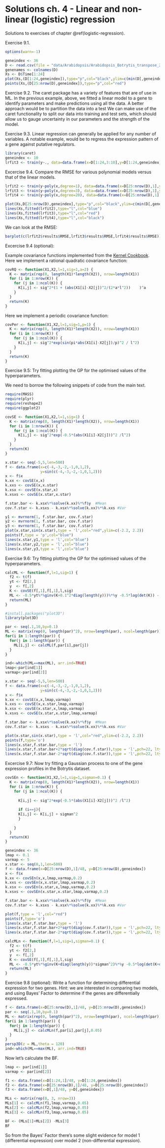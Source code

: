# Solutions ch. 4 - Linear and non-linear (logistic) regression {#solutions-logistic-regression}

Solutions to exercises of chapter \@ref(logistic-regression).

Exercise 9.1.

```r
options(warn=-1)

geneindex <- 36
D <- read.csv(file = "data/Arabidopsis/Arabidopsis_Botrytis_transpose_2.csv", header = TRUE, sep = ",", row.names=1)
genenames <- colnames(D)
Xs <- D$Time[1:24]
plot(Xs,(D[1:24,geneindex]),type="p",col="black",ylim=c(min(D[,geneindex])-0.2, max(D[,geneindex]+0.2)),main=genenames[geneindex],xlab = "Time", ylab = "log_2 expression")
points(Xs,(D[25:nrow(D),geneindex]),type="p",col="red")
```

Exercise 9.2. The caret package has a variety of features that are of use in ML. In the previous example, above, we fitted a linear model to a gene to identify parameters and make predictions using all the data. A better approach would be to partition the data into a test We can make use of the caret functionality to split our data into training and test sets, which should allow us to gauge uncertainty in our parameters and the strength of the model.

Exercise 9.3. Linear regression can generally be applied for any number of variables. A notable example, would be to regress the expression pattern of a gene against putative regulators.


```r
library(caret)
geneindex <- 10
lrfit3 <- train(y~., data=data.frame(x=D[1:24,3:10],y=D[1:24,geneindex]), method = "lm")
```

Excercise 9.4. Compare the RMSE for various polynomial models versus that of the linear models. 

```r
lrfit2 <- train(y~poly(x,degree=1), data=data.frame(x=D[25:nrow(D),1],y=D[25:nrow(D),geneindex]), method = "lm")
lrfit3 <- train(y~poly(x,degree=3), data=data.frame(x=D[25:nrow(D),1],y=D[25:nrow(D),geneindex]), method = "lm")
lrfit4 <- train(y~poly(x,degree=20), data=data.frame(x=D[25:nrow(D),1],y=D[25:nrow(D),geneindex]), method = "lm")

plot(Xs,D[25:nrow(D),geneindex],type="p",col="black",ylim=c(min(D[,geneindex])-0.2, max(D[,geneindex]+0.2)),main=genenames[geneindex])
lines(Xs,fitted(lrfit2),type="l",col="blue")
lines(Xs,fitted(lrfit3),type="l",col="red")
lines(Xs,fitted(lrfit4),type="l",col="black")
```

We can look at the RMSE:

```r
barplot(c(lrfit2$results$RMSE,lrfit3$results$RMSE,lrfit4$results$RMSE))
```

Excercise 9.4 (optional): 

Example covariance functions implemented from the [Kernel Cookbook](http://www.cs.toronto.edu/~duvenaud/cookbook/). Here we implement a rational quadratic covariance function:

```r
covRQ <- function(X1,X2,l=1,sig=1,a=2) {
  K <- matrix(rep(0, length(X1)*length(X2)), nrow=length(X1))
  for (i in 1:nrow(K)) {
    for (j in 1:ncol(K)) {
      K[i,j] <- sig^2*(1 + (abs(X1[i]-X2[j])^2/(2*a*l^2))    )^a 
    }
  }
  return(K)
}
```

Here we implement a periodic covariance function:

```r
covPer <- function(X1,X2,l=1,sig=1,p=1) {
  K <- matrix(rep(0, length(X1)*length(X2)), nrow=length(X1))
  for (i in 1:nrow(K)) {
    for (j in 1:ncol(K)) {
      K[i,j] <- sig^2*exp(sin(pi*abs(X1[i]-X2[j])/p)^2 / l^2) 
    }
  }
  return(K)
}
```


Exercise 9.5: Try fitting plotting the GP for the optimised values of the hyperparameters. 

We need to borrow the following snippets of code from the main text.

```r
require(MASS)
require(plyr)
require(reshape2)
require(ggplot2)

covSE <- function(X1,X2,l=1,sig=1) {
  K <- matrix(rep(0, length(X1)*length(X2)), nrow=length(X1))
  for (i in 1:nrow(K)) {
    for (j in 1:ncol(K)) {
      K[i,j] <- sig^2*exp(-0.5*(abs(X1[i]-X2[j]))^2 /l^2)
    }
  }
  return(K)
}
```

```r
x.star <- seq(-5,5,len=500)
f <- data.frame(x=c(-4,-3,-2,-1,0,1,2),
                y=sin(c(-4,-3,-2,-1,0,1,2)))
x <- f$x
k.xx <- covSE(x,x)
k.xxs <- covSE(x,x.star)
k.xsx <- covSE(x.star,x)
k.xsxs <- covSE(x.star,x.star)

f.star.bar <- k.xsx%*%solve(k.xx)%*%f$y  #Mean
cov.f.star <- k.xsxs - k.xsx%*%solve(k.xx)%*%k.xxs #Var

y1 <- mvrnorm(1, f.star.bar, cov.f.star)
y2 <- mvrnorm(1, f.star.bar, cov.f.star)
y3 <- mvrnorm(1, f.star.bar, cov.f.star)
plot(x.star,sin(x.star),type = 'l',col="red",ylim=c(-2.2, 2.2))
points(f,type = 'p',col="blue")
lines(x.star,y1,type = 'l',col="blue")
lines(x.star,y2,type = 'l',col="blue")
lines(x.star,y3,type = 'l',col="blue")
```

Exercise 9.6: Try fitting plotting the GP for the optimised values of the hyperparameters. 

```r
calcML <- function(f,l=1,sig=1) {
  f2 <- t(f)
  yt <- f2[2,]
  y  <- f[,2]
  K <- covSE(f[,1],f[,1],l,sig)
  ML <- -0.5*yt%*%ginv(K+0.1^2*diag(length(y)))%*%y -0.5*log(det(K)) -(length(f[,1])/2)*log(2*pi);
  return(ML)
}
```

```r
#install.packages("plot3D")
library(plot3D)

par <- seq(.1,10,by=0.1)
ML <- matrix(rep(0, length(par)^2), nrow=length(par), ncol=length(par))
for(i in 1:length(par)) {
  for(j in 1:length(par)) {
    ML[i,j] <- calcML(f,par[i],par[j])
  }
}

ind<-which(ML==max(ML), arr.ind=TRUE)
lmap<-par[ind[1]]
varmap<-par[ind[2]]
```


```r
x.star <- seq(-5,5,len=500)
f <- data.frame(x=c(-4,-3,-2,-1,0,1,2),
                y=sin(c(-4,-3,-2,-1,0,1,2)))
x <- f$x
k.xx <- covSE(x,x,lmap,varmap)
k.xxs <- covSE(x,x.star,lmap,varmap)
k.xsx <- covSE(x.star,x,lmap,varmap)
k.xsxs <- covSE(x.star,x.star,lmap,varmap)

f.star.bar <- k.xsx%*%solve(k.xx)%*%f$y  #Mean
cov.f.star <- k.xsxs - k.xsx%*%solve(k.xx)%*%k.xxs #Var

plot(x.star,sin(x.star),type = 'l',col="red",ylim=c(-2.2, 2.2))
points(f,type='o')
lines(x.star,f.star.bar,type = 'l')
lines(x.star,f.star.bar+2*sqrt(diag(cov.f.star)),type = 'l',pch=22, lty=2, col="black")
lines(x.star,f.star.bar-2*sqrt(diag(cov.f.star)),type = 'l',pch=22, lty=2, col="black")
```

Excercise 9.7: Now try fitting a Gaussian process to one of the gene expression profiles in the Botrytis dataset.

```r
covSEn <- function(X1,X2,l=1,sig=1,sigman=0.1) {
  K <- matrix(rep(0, length(X1)*length(X2)), nrow=length(X1))
  for (i in 1:nrow(K)) {
    for (j in 1:ncol(K)) {
      
      K[i,j] <- sig^2*exp(-0.5*(abs(X1[i]-X2[j]))^2 /l^2)
      
      if (i==j){
      K[i,j] <- K[i,j] + sigman^2
      }
      
    }
  }
  return(K)
}
```

```r
geneindex <- 36
lmap <- 0.1
varmap <- 5
x.star <- seq(0,1,len=500)
f <- data.frame(x=D[25:nrow(D),1]/48, y=D[25:nrow(D),geneindex])
x <- f$x
k.xx <- covSEn(x,x,lmap,varmap,0.2)
k.xxs <- covSEn(x,x.star,lmap,varmap,0.2)
k.xsx <- covSEn(x.star,x,lmap,varmap,0.2)
k.xsxs <- covSEn(x.star,x.star,lmap,varmap,0.2)

f.star.bar <- k.xsx%*%solve(k.xx)%*%f$y  #Mean
cov.f.star <- k.xsxs - k.xsx%*%solve(k.xx)%*%k.xxs #Var

plot(f,type = 'l',col="red")
points(f,type='o')
lines(x.star,f.star.bar,type = 'l')
lines(x.star,f.star.bar+2*sqrt(diag(cov.f.star)),type = 'l',pch=22, lty=2, col="black")
lines(x.star,f.star.bar-2*sqrt(diag(cov.f.star)),type = 'l',pch=22, lty=2, col="black")
```


```r
calcMLn <- function(f,l=1,sig=1,sigman=0.1) {
  f2 <- t(f)
  yt <- f2[2,]
  y  <- f[,2]
  K <- covSE(f[,1],f[,1],l,sig)
  ML <- -0.5*yt%*%ginv(K+diag(length(y))*sigman^2)%*%y -0.5*log(det(K+diag(length(y))*sigman^2)) -(length(f[,1])/2)*log(2*pi);
  return(ML)
}
```

Exercise 9.8 (optional): Write a function for determining differential expression for two genes. Hint: we are interested in comparing two models, and using Bayes' Factor to determine if the genes are differentially expressed. 

```r
f <- data.frame(x=D[25:nrow(D),1]/48, y=D[25:nrow(D),geneindex])
par <- seq(.1,10,by=0.1)
ML <- matrix(rep(0, length(par)^2), nrow=length(par), ncol=length(par))
for(i in 1:length(par)) {
  for(j in 1:length(par)) {
    ML[i,j] <- calcMLn(f,par[i],par[j],0.05)
  }
}
persp3D(z = ML,theta = 120)
ind<-which(ML==max(ML), arr.ind=TRUE)
```

Now let's calculate the BF.

```r
lmap <- par[ind[1]]
varmap <- par[ind[2]]

f1 <- data.frame(x=D[1:24,1]/48, y=D[1:24,geneindex])
f2 <- data.frame(x=D[25:nrow(D),1]/48, y=D[25:nrow(D),geneindex])
f3 <- data.frame(x=D[,1]/48, y=D[,geneindex])

MLs <- matrix(rep(0, 3, nrow=3))
MLs[1] <- calcMLn(f1,lmap,varmap,0.05)
MLs[2] <- calcMLn(f2,lmap,varmap,0.05)
MLs[3] <- calcMLn(f3,lmap,varmap,0.05)

BF <- (MLs[1]+MLs[2]) -MLs[3]
BF
```

So from the Bayes' Factor there's some slight evidence for model 1 (differential expression) over model 2 (non-differential expression).


